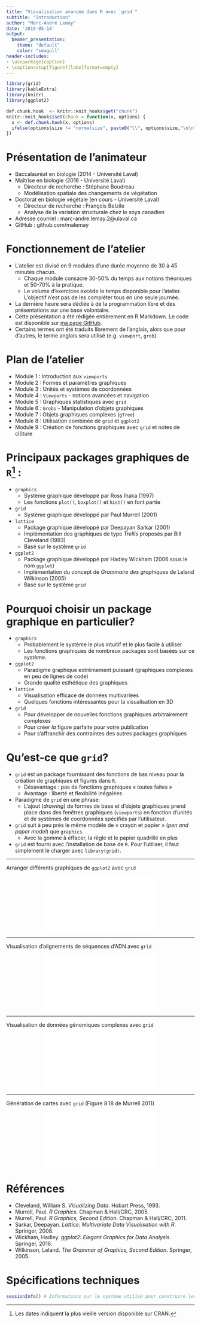 ```yaml
---
title: "Visualisation avancée dans R avec `grid`"
subtitle: "Introduction"
author: "Marc-André Lemay"
date: '2019-05-14'
output: 
  beamer_presentation:
    theme: "default"
    color: "seagull"
header-includes:
- \usepackage{caption}
- \captionsetup[figure]{labelformat=empty}
---
```


```r
library(grid)
library(kableExtra)
library(knitr)
library(ggplot2)
```

```r
def.chunk.hook  <- knitr::knit_hooks$get("chunk")
knitr::knit_hooks$set(chunk = function(x, options) {
  x <- def.chunk.hook(x, options)
  ifelse(options$size != "normalsize", paste0("\\", options$size,"\n\n", x, "\n\n \\normalsize"), x)
})
```


# Présentation de l'animateur

* Baccalauréat en biologie (2014 - Université Laval)
* Maîtrise en biologie (2016 - Université Laval)
    * Directeur de recherche : Stéphane Boudreau
    * Modélisation spatiale des changements de végétation
* Doctorat en biologie végétale (en cours - Université Laval)
    * Directeur de recherche : François Belzile
    * Analyse de la variation structurale chez le soya canadien
    
* Adresse courriel : marc-andre.lemay.2@ulaval.ca
* GitHub : github.com/malemay


# Fonctionnement de l'atelier

* L'atelier est divisé en 9 modules d'une durée moyenne de 30 à 45 minutes chacun.
    * Chaque module consacre 30-50% du temps aux notions théoriques et 50-70% à la pratique.
    * Le volume d'exercices excède le temps disponible pour l'atelier. L'objectif n'est pas de les compléter tous en une seule journée.
* La dernière heure sera dédiée à de la programmation libre et des présentations sur une base volontaire.
* Cette présentation a été rédigée entièrement en R Markdown. Le code est disponible sur [ma page GitHub](https://github.com/malemay/formation_grid).
* Certains termes ont été traduits librement de l'anglais, alors que pour d'autres, le terme anglais sera utilisé (e.g. `viewport`, `grob`).


# Plan de l'atelier

* Module 1 : Introduction aux `viewports`
* Module 2 : Formes et paramètres graphiques
* Module 3 : Unités et systèmes de coordonnées
* Module 4 : `Viewports` - notions avancées et navigation
* Module 5 : Graphiques statistiques avec `grid`
* Module 6 : `Grobs` - Manipulation d'objets graphiques
* Module 7 : Objets graphiques complexes (`gTree`)
* Module 8 : Utilisation combinée de `grid` et `ggplot2`
* Module 9 : Création de fonctions graphiques avec `grid` et notes de clôture


# Principaux packages graphiques de `R`[^1] :

* `graphics`
    * Système graphique développé par Ross Ihaka (1997)
    * Les fonctions `plot()`, `boxplot()` et `hist()` en font partie
* `grid`
    * Système graphique développé par Paul Murrell (2001)
* `lattice`
    * Package graphique développé par Deepayan Sarkar (2001)
    * Implémentation des graphiques de type *Trellis* proposés par Bill Cleveland (1993)
    * Basé sur le système `grid`
* `ggplot2`
    * Package graphique développé par Hadley Wickham (2006 sous le nom `ggplot`)
    * Implémentation du concept de *Grammaire des graphiques* de Leland Wilkinson (2005)
    * Basé sur le système `grid`

[^1]: Les dates indiquent la plus vieille version disponible sur CRAN.


# Pourquoi choisir un package graphique en particulier?

* `graphics`
    * Probablement le système le plus intuitif et le plus facile à utiliser
    * Les fonctions graphiques de nombreux packages sont basées sur ce système.
* `ggplot2`
    * Paradigme graphique extrêmement puissant (graphiques complexes en peu de lignes de code)
    * Grande qualité esthétique des graphiques
* `lattice`
    * Visualisation efficace de données multivariées
    * Quelques fonctions intéressantes pour la visualisation en 3D
* `grid`
    * Pour développer de nouvelles fonctions graphiques arbitrairement complexes
    * Pour créer *la* figure parfaite pour votre publication
    * Pour s'affranchir des contraintes des autres packages graphiques


# Qu'est-ce que `grid`?

* `grid` est un package fournissant des fonctions de bas niveau pour la création de graphiques et figures dans `R`.
    * Désavantage : pas de fonctions graphiques « toutes faites »
    * Avantage : liberté et flexibilité inégalées
* Paradigme de `grid` en une phrase:
    * L'ajout (*drawing*) de formes de base et d'objets graphiques prend place dans des fenêtres graphiques (`viewports`) en fonction d'unités et de systèmes de coordonnées spécifiés par l'utilisateur.
* `grid` suit à peu près le même modèle de « crayon et papier » (*pen and paper model*) que `graphics`.
    * Avec la gomme à effacer, la règle et le papier quadrillé en plus
* `grid` est fourni avec l'installation de base de `R`. Pour l'utiliser, il faut simplement le charger avec `library(grid)`.
    
---

Arranger différents graphiques de `ggplot2` avec `grid`

<center>

![](intro_fig1.pdf)

</center>

---

Visualisation d'alignements de séquences d'ADN avec `grid`

<center>

![](intro_fig2.pdf)

</center>

---

Visualisation de données génomiques complexes avec `grid`

<center>

![](intro_fig3.pdf)

</center>

---

Génération de cartes avec `grid` (Figure 8.18 de Murrell 2011)

<center>

![](intro_fig4.pdf)

</center>

# Références

* Cleveland, William S. *Visualizing Data*. Hobart Press, 1993.
* Murrell, Paul. *R Graphics*. Chapman & Hall/CRC, 2005.
* Murrell, Paul. *R Graphics, Second Edition*. Chapman & Hall/CRC, 2011.
* Sarkar, Deepayan. *Lattice: Multivariate Data Visualisation with R*. Springer, 2008.
* Wickham, Hadley. *ggplot2: Elegant Graphics for Data Analysis*. Springer, 2016.
* Wilkinson, Leland. *The Grammar of Graphics, Second Edition*. Springer, 2005.

# Spécifications techniques

```r
sessionInfo() # Informations sur le système utilisé pour construire les modules
```
